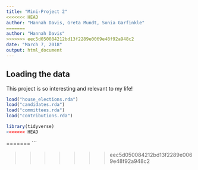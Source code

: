 ```yaml
---
title: "Mini-Project 2"
<<<<<<< HEAD
author: "Hannah Davis, Greta Mundt, Sonia Garfinkle"
=======
author: "Hannah Davis"
>>>>>>> eec5d050084212bd13f2289e0069e48f92a948c2
date: "March 7, 2018"
output: html_document
---
```



## Loading the data

This project is so interesting and relevant to my life!

```r
load("house_elections.rda")
load("candidates.rda")
load("committees.rda")
load("contributions.rda")
```
```r
library(tidyverse)
<<<<<<< HEAD
```
=======
```

>>>>>>> eec5d050084212bd13f2289e0069e48f92a948c2
